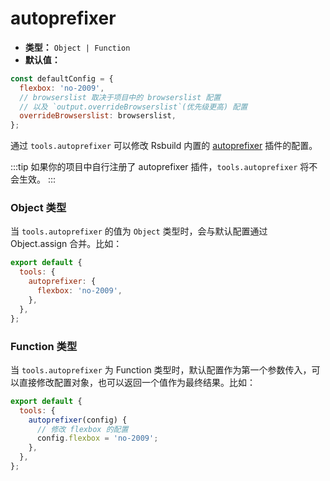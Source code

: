 # autoprefixer

- **类型：** `Object | Function`
- **默认值：**

```js
const defaultConfig = {
  flexbox: 'no-2009',
  // browserslist 取决于项目中的 browserslist 配置
  // 以及 `output.overrideBrowserslist`(优先级更高) 配置
  overrideBrowserslist: browserslist,
};
```

通过 `tools.autoprefixer` 可以修改 Rsbuild 内置的 [autoprefixer](https://github.com/postcss/autoprefixer) 插件的配置。

:::tip
如果你的项目中自行注册了 autoprefixer 插件，`tools.autoprefixer` 将不会生效。
:::

### Object 类型

当 `tools.autoprefixer` 的值为 `Object` 类型时，会与默认配置通过 Object.assign 合并。比如：

```js
export default {
  tools: {
    autoprefixer: {
      flexbox: 'no-2009',
    },
  },
};
```

### Function 类型

当 `tools.autoprefixer` 为 Function 类型时，默认配置作为第一个参数传入，可以直接修改配置对象，也可以返回一个值作为最终结果。比如：

```js
export default {
  tools: {
    autoprefixer(config) {
      // 修改 flexbox 的配置
      config.flexbox = 'no-2009';
    },
  },
};
```
